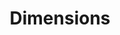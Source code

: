 ---
title: Dimensions
description: Dimensions documentation page for Cubtera
sidebar:
    label: Dimensions
    order: 3
    badge:
        text: 🛠️
        variant: caution #note, tip, danger, caution or success
---